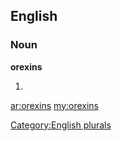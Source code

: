 ==English==

===Noun===
'''orexins'''

# {{plural of|[[orexin]]}}

[[Category:English plurals]]

[[ar:orexins]]
[[my:orexins]]